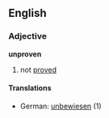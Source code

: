 ==English==
===Adjective===
'''unproven'''
# not [[prove]]d
====Translations====
*German: [[unbewiesen]] (1)